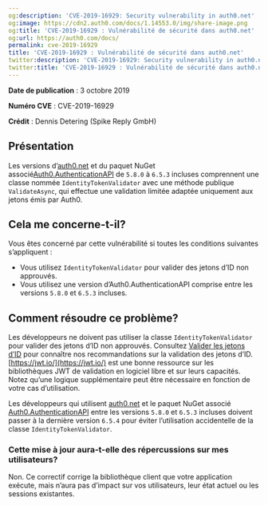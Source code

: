 ```yaml
---
og:description: 'CVE-2019-16929: Security vulnerability in auth0.net'
og:image: https://cdn2.auth0.com/docs/1.14553.0/img/share-image.png
og:title: 'CVE-2019-16929 : Vulnérabilité de sécurité dans auth0.net'
og:url: https://auth0.com/docs/
permalink: cve-2019-16929
title: 'CVE-2019-16929 : Vulnérabilité de sécurité dans auth0.net'
twitter:description: 'CVE-2019-16929: Security vulnerability in auth0.net'
twitter:title: 'CVE-2019-16929 : Vulnérabilité de sécurité dans auth0.net'
---
```


**Date de publication** : 3 octobre 2019

**Numéro CVE** : CVE-2019-16929

**Crédit** : Dennis Detering (Spike Reply GmbH)

## Présentation

Les versions d’[auth0.net](https://github.com/auth0/auth0.net) et du paquet NuGet associé[Auth0.AuthenticationAPI](https://www.nuget.org/packages/Auth0.AuthenticationApi/) de `5.8.0` à `6.5.3` incluses comprennent une classe nommée `IdentityTokenValidator` avec une méthode publique `ValidateAsync`, qui effectue une validation limitée adaptée uniquement aux jetons émis par Auth0.

## Cela me concerne-t-il?

Vous êtes concerné par cette vulnérabilité si toutes les conditions suivantes s’appliquent :

* Vous utilisez `IdentityTokenValidator` pour valider des jetons d’ID non approuvés.
* Vous utilisez une version d’Auth0.AuthenticationAPI comprise entre les versions `5.8.0` et `6.5.3` incluses.

## Comment résoudre ce problème?

Les développeurs ne doivent pas utiliser la classe `IdentityTokenValidator` pour valider des jetons d’ID non approuvés. Consultez [Valider les jetons d’ID](/security/tokens/id-tokens/validate-id-tokens) pour connaître nos recommandations sur la validation des jetons d’ID. [https://jwt.io/](https://jwt.io/) est une bonne ressource sur les bibliothèques JWT de validation en logiciel libre et sur leurs capacités. Notez qu’une logique supplémentaire peut être nécessaire en fonction de votre cas d’utilisation.

Les développeurs qui utilisent [auth0.net](https://github.com/auth0/auth0.net) et le paquet NuGet associé [Auth0.AuthenticationAPI](https://www.nuget.org/packages/Auth0.AuthenticationApi/) entre les versions `5.8.0` et `6.5.3` incluses doivent passer à la dernière version `6.5.4` pour éviter l’utilisation accidentelle de la classe `IdentityTokenValidator`.

### Cette mise à jour aura-t-elle des répercussions sur mes utilisateurs?

Non. Ce correctif corrige la bibliothèque client que votre application exécute, mais n’aura pas d’impact sur vos utilisateurs, leur état actuel ou les sessions existantes.